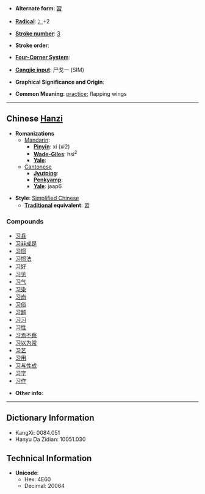 * '''Alternate form''': [[習]]

* '''[[Wiktionary:Chinese radical index| Radical]]''': [[Wiktionary:Chinese radical index 冫|冫]]+2

* '''[[Wiktionary:Chinese total strokes index|Stroke number]]''': [[Wiktionary:Chinese total strokes index 3|3]]

* '''Stroke order''': 

* '''[[Wiktionary:Chinese four corner index|Four-Corner System]]''': 

* '''[[Wiktionary:Chinese Cangjie index|Cangjie input]]''': 尸戈一 (SIM)

* '''Graphical Significance and Origin''': 

* '''Common Meaning''': [[practice]]; flapping wings

----

== Chinese [[Hanzi]] ==

* '''Romanizations'''
** [[Mandarin]]:
*** '''[[Pinyin]]''': xí (xi2)
*** '''[[Wade-Giles]]''': hsi<sup>2</sup>
*** '''[[Yale]]''': 
**[[Cantonese]]
***'''[[Jyutping]]''':
***'''[[Penkyamp]]''': 
***'''[[Yale]]''': jaap6

* '''Style''': [[Simplified Chinese]] 
** '''[[Traditional Chinese|Traditional]] equivalent''': [[習]]

===Compounds===
*[[习兵]]
*[[习非成是]]
*[[习惯]]
*[[习惯法]]
*[[习好]]
*[[习见]]
*[[习气]]
*[[习染]]
*[[习尚]]
*[[习俗]]
*[[习题]]
*[[习习]]
*[[习性]]
*[[习焉不察]]
*[[习以为常]]
*[[习艺]]
*[[习用]]
*[[习与性成]]
*[[习字]]
*[[习作]]

* '''Other info''': 

----

== Dictionary Information ==

* KangXi: 0084.051
* Hanyu Da Zidian: 10051.030

== Technical Information ==

* '''Unicode''':
** Hex: 4E60
** Decimal: 20064